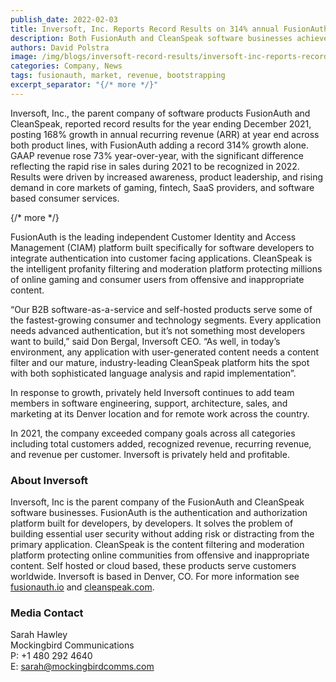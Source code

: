 ```yaml
---
publish_date: 2022-02-03 
title: Inversoft, Inc. Reports Record Results on 314% annual FusionAuth ARR increase 
description: Both FusionAuth and CleanSpeak software businesses achieve significant growth.
authors: David Polstra
image: /img/blogs/inversoft-record-results/inversoft-inc-reports-record-results.png
categories: Company, News
tags: fusionauth, market, revenue, bootstrapping
excerpt_separator: "{/* more */}"
---
```


Inversoft, Inc., the parent company of software products FusionAuth and CleanSpeak, reported record results for the year ending December 2021, posting 168% growth in annual recurring revenue (ARR) at year end across both product lines, with FusionAuth adding a record 314% growth alone. GAAP revenue rose 73% year-over-year, with the significant difference reflecting the rapid rise in sales during 2021 to be recognized in 2022. Results were driven by increased awareness, product leadership, and rising demand in core markets of gaming, fintech, SaaS providers, and software based consumer services. 

{/* more */}

FusionAuth is the leading independent Customer Identity and Access Management (CIAM) platform built specifically for software developers to integrate authentication into customer facing applications. CleanSpeak is the intelligent profanity filtering and moderation platform protecting millions of online gaming and consumer users from offensive and inappropriate content. 

“Our B2B software-as-a-service and self-hosted products serve some of the fastest-growing consumer and technology segments. Every application needs advanced authentication, but it’s not something most developers want to build,” said Don Bergal, Inversoft CEO. “As well, in today’s environment, any application with user-generated content needs a content filter and our mature, industry-leading CleanSpeak platform hits the spot with both sophisticated language analysis and rapid implementation”.  

In response to growth, privately held Inversoft continues to add team members in software engineering, support, architecture, sales, and marketing at its Denver location and for remote work across the country. 

In 2021, the company exceeded company goals across all categories including total customers added, recognized revenue, recurring revenue, and revenue per customer. Inversoft is privately held and profitable. 

### About Inversoft

Inversoft, Inc is the parent company of the FusionAuth and CleanSpeak software businesses. FusionAuth is the authentication and authorization platform built for developers, by developers. It solves the problem of building essential user security without adding risk or distracting from the primary application. CleanSpeak is the content filtering and moderation platform protecting online communities from offensive and inappropriate content. Self hosted or cloud based, these products serve customers worldwide. Inversoft is based in Denver, CO. For more information see [fusionauth.io](https://fusionauth.io) and [cleanspeak.com](https://cleanspeak.com). 

### Media Contact

Sarah Hawley  
Mockingbird Communications  
P: +1 480 292 4640  
E: sarah@mockingbirdcomms.com


